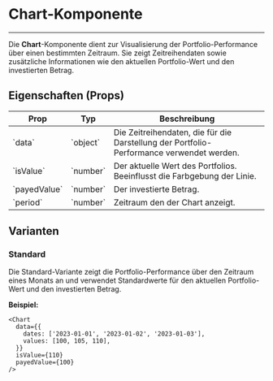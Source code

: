
<Meta of={ChartStories} />

# Chart-Komponente
---

Die **Chart**-Komponente dient zur Visualisierung der Portfolio-Performance über einen bestimmten Zeitraum. Sie zeigt Zeitreihendaten sowie zusätzliche Informationen wie den aktuellen Portfolio-Wert und den investierten Betrag.


## Eigenschaften (Props)

<table style={{ width: '100%', borderCollapse: 'collapse', marginTop: '16px' }}>
  <thead>
    <tr>
      <th style={{ textAlign: 'left', padding: '8px', borderBottom: '2px solid #ddd' }}>Prop</th>
      <th style={{ textAlign: 'left', padding: '8px', borderBottom: '2px solid #ddd' }}>Typ</th>
      <th style={{ textAlign: 'left', padding: '8px', borderBottom: '2px solid #ddd' }}>Beschreibung</th>
    </tr>
  </thead>
  <tbody>
    <tr>
      <td style={{ padding: '8px', borderBottom: '1px solid #ddd' }}>`data`</td>
      <td style={{ padding: '8px', borderBottom: '1px solid #ddd' }}>`object`</td>
      <td style={{ padding: '8px', borderBottom: '1px solid #ddd' }}>Die Zeitreihendaten, die für die Darstellung der Portfolio-Performance verwendet werden.</td>
    </tr>
    <tr>
      <td style={{ padding: '8px', borderBottom: '1px solid #ddd' }}>`isValue`</td>
      <td style={{ padding: '8px', borderBottom: '1px solid #ddd' }}>`number`</td>
      <td style={{ padding: '8px', borderBottom: '1px solid #ddd' }}>Der aktuelle Wert des Portfolios. Beeinflusst die Farbgebung der Linie.</td>
    </tr>
    <tr>
      <td style={{ padding: '8px', borderBottom: '1px solid #ddd' }}>`payedValue`</td>
      <td style={{ padding: '8px', borderBottom: '1px solid #ddd' }}>`number`</td>
      <td style={{ padding: '8px', borderBottom: '1px solid #ddd' }}>Der investierte Betrag.</td>
    </tr>
    <tr>
      <td style={{ padding: '8px', borderBottom: '1px solid #ddd' }}>`period`</td>
      <td style={{ padding: '8px', borderBottom: '1px solid #ddd' }}>`number`</td>
      <td style={{ padding: '8px', borderBottom: '1px solid #ddd' }}>Zeitraum den der Chart anzeigt.</td>
    </tr> 
    </tbody> 
</table>



## Varianten

### Standard

Die Standard-Variante zeigt die Portfolio-Performance über den Zeitraum eines Monats an und verwendet Standardwerte für den aktuellen Portfolio-Wert und den investierten Betrag.

<Canvas of={ChartStories.Default} />

**Beispiel:**
```tsx
<Chart
  data={{
    dates: ['2023-01-01', '2023-01-02', '2023-01-03'],
    values: [100, 105, 110],
  }}
  isValue={110}
  payedValue={100}
/>

